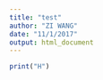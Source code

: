 ```yaml
---
title: "test"
author: "ZI WANG"
date: "11/1/2017"
output: html_document
---
```


```r
print("H")
```

